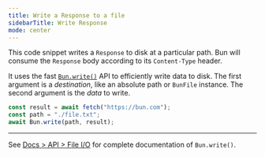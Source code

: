 ```yaml
---
title: Write a Response to a file
sidebarTitle: Write Response
mode: center
---
```


This code snippet writes a `Response` to disk at a particular path. Bun will consume the `Response` body according to its `Content-Type` header.

It uses the fast [`Bun.write()`](https://bun.com/docs/api/file-io#writing-files-bun-write) API to efficiently write data to disk. The first argument is a _destination_, like an absolute path or `BunFile` instance. The second argument is the _data_ to write.

```ts
const result = await fetch("https://bun.com");
const path = "./file.txt";
await Bun.write(path, result);
```

---

See [Docs > API > File I/O](https://bun.com/docs/api/file-io#writing-files-bun-write) for complete documentation of `Bun.write()`.
